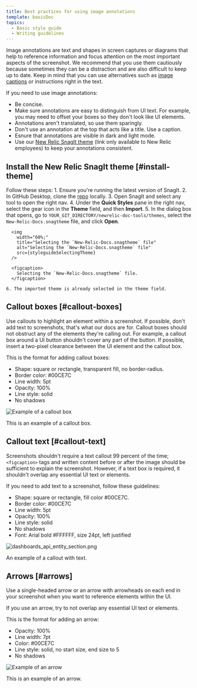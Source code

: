 ```yaml
---
title: Best practices for using image annotations
template: basicDoc
topics:
  - Basic style guide
  - Writing guidelines
---
```








Image annotations are text and shapes in screen captures or diagrams that help to reference information and focus attention on the most important aspects of the screenshot. We recommend that you use them cautiously because sometimes they can be a distraction and are also difficult to keep up to date. Keep in mind that you can use alternatives such as [image captions](/docs/style-guide/images/screenshots-images/#captions) or instructions right in the text.

If you need to use image annotations:

* Be concise.
* Make sure annotations are easy to distinguish from UI text. For example, you may need to offset your boxes so they don't look like UI elements.
* Annotations aren't translated, so use them sparingly.
* Don't use an annotation at the top that acts like a title. Use a caption.
* Esnure that annotations are visible in dark and light mode.
* Use our [New Relic SnagIt theme](https://github.com/newrelic/newrelic-doc-tools) (link only available to New Relic employees) to keep your annotations consistent.

## Install the New Relic SnagIt theme [#install-theme]

  Follow these steps:
    1. Ensure you're running the latest version of SnagIt.
    2. In GitHub Desktop, clone the [repo](https://github.com/newrelic/newrelic-doc-tools) locally.
    3. Open SnagIt and select any tool to open the right nav.
    4. Under the **Quick Styles** pane in the right nav, select the gear icon in the **Theme** field, and then **Import**.
    5. In the dialog box that opens, go to `YOUR_GIT_DIRECTORY/newrelic-doc-tools/themes`, select the `New-Relic-Docs.snagtheme` file, and click **Open**.

      <img
        width="60%;"
        title="Selecting the `New-Relic-Docs.snagtheme` file"
        alt="Selecting the `New-Relic-Docs.snagtheme` file"
        src={styleguideSelectingTheme}
      />

      <figcaption>
        Selecting the `New-Relic-Docs.snagtheme` file.
      </figcaption>

    6. The imported theme is already selected in the theme field.

## Callout boxes [#callout-boxes]

Use callouts to highlight an element within a screenshot. If possible, don't add text to screenshots, that's what our docs are for. Callout boxes should not obstruct any of the elements they're calling out. For example, a callout box around a UI button shouldn't cover any part of the button. If possible, insert a two-pixel clearance between the UI element and the callout box.

This is the format for adding callout boxes:
  * Shape: square or rectangle, transparent fill, no border-radius.
  * Border color: #00CE7C
  * Line width: 5pt
  * Opacity: 100%
  * Line style: solid
  * No shadows

<img
  title="Example of a callout box"
  alt="Example of a callout box"
  src={styleguideExampleCalloutBox}
/>

<figcaption>
  This is an example of a callout box.
</figcaption>

## Callout text [#callout-text]

Screenshots shouldn't require a text callout 99 percent of the time; `<figcaption>` tags and written content before or after the image should be sufficient to explain the screenshot. However, if a text box is required, it shouldn't overlap any essential UI text or elements.

If you need to add text to a screenshot, follow these guidelines:

  * Shape: square or rectangle, fill color #00CE7C.
  * Border color: #00CE7C
  * Line width: 5pt
  * Opacity: 100%
  * Line style: solid
  * No shadows
  * Font: Arial bold #FFFFFF, size 24pt, left justified

<img
  title="dashboards_api_entity_section.png"
  alt="dashboards_api_entity_section.png"
  src={apisanddataNerdGraphDashboardEntity}
/>

<figcaption>
  An example of a callout with text.
</figcaption>

## Arrows [#arrows]

Use a single-headed arrow or an arrow with arrowheads on each end in your screenshot when you want to reference elements within the UI.

If you use an arrow, try to not overlap any essential UI text or elements.

This is the format for adding an arrow:
  * Opacity: 100%
  * Line width: 7pt
  * Color: #00CE7C
  * Line style: solid, no start size, end size to 5
  * No shadows

<img
  title="Example of an arrow"
  alt="Example of an arrow"
  src={styleguideExampleArrow}
/>

<figcaption>
  This is an example of an arrow.
</figcaption>
